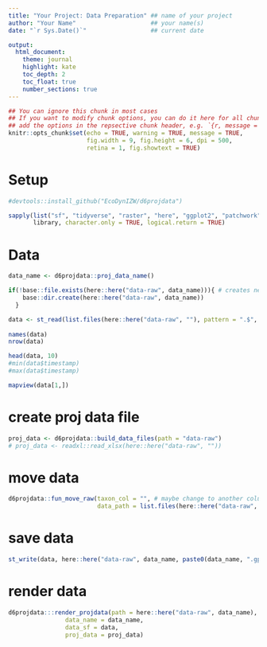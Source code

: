 ```yaml
---
title: "Your Project: Data Preparation" ## name of your project
author: "Your Name"                     ## your name(s)
date: "`r Sys.Date()`"                  ## current date

output:
  html_document:
    theme: journal
    highlight: kate
    toc_depth: 2
    toc_float: true
    number_sections: true
---
```


```r
## You can ignore this chunk in most cases
## If you want to modify chunk options, you can do it here for all chunks or
## add the options in the repsective chunk header, e.g. `{r, message = FALSE}`
knitr::opts_chunk$set(echo = TRUE, warning = TRUE, message = TRUE,
                      fig.width = 9, fig.height = 6, dpi = 500, 
                      retina = 1, fig.showtext = TRUE)
```

# Setup

```r
#devtools::install_github("EcoDynIZW/d6projdata")

sapply(list("sf", "tidyverse", "raster", "here", "ggplot2", "patchwork", "d6projdata", "mapview", "cowplot"), 
       library, character.only = TRUE, logical.return = TRUE)
```

# Data

```r
data_name <- d6projdata::proj_data_name()

if(!base::file.exists(here::here("data-raw", data_name))){ # creates new folder per layer
    base::dir.create(here::here("data-raw", data_name))
  }

data <- st_read(list.files(here::here("data-raw", ""), pattern = ".$", recursive = TRUE, full.names = TRUE)[[1]]) %>% 
  
names(data)
nrow(data)

head(data, 10)
#min(data$timestamp)
#max(data$timestamp)

mapview(data[1,])
```

# create proj data file

```r
proj_data <- d6projdata::build_data_files(path = "data-raw")
# proj_data <- readxl::read_xlsx(here::here("data-raw", ""))
```

# move data

```r
d6projdata::fun_move_raw(taxon_col = "", # maybe change to another column or type by hand
                         data_path = list.files(here::here("data-raw", ""), pattern = ".$", recursive = TRUE, full.names = TRUE)[[1]])
```

# save data

```r
st_write(data, here::here("data-raw", data_name, paste0(data_name, ".gpkg")))
```

# render data

```r
d6projdata:::render_projdata(path = here::here("data-raw", data_name),
                data_name = data_name,
                data_sf = data,
                proj_data = proj_data)
```
